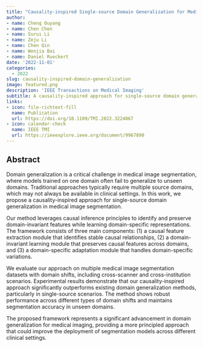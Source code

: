 ```yaml
---
title: "Causality-inspired Single-source Domain Generalization for Medical Image Segmentation"
author: 
- name: Cheng Ouyang
- name: Chen Chen
- name: Surui Li
- name: Zeju Li
- name: Chen Qin
- name: Wenjia Bai
- name: Daniel Rueckert
date: '2022-11-01'
categories:
  - 2022
slug: causality-inspired-domain-generalization
image: featured.png
description: 'IEEE Transactions on Medical Imaging'
subtitle: A causality-inspired approach for single-source domain generalization in medical image segmentation.
links:
- icon: file-richtext-fill
  name: Publication
  url: https://doi.org/10.1109/TMI.2022.3224067
- icon: calendar-check
  name: IEEE TMI
  url: https://ieeexplore.ieee.org/document/9967890
---
```


## Abstract

Domain generalization is a critical challenge in medical image segmentation, where models trained on one domain often fail to generalize to unseen domains. Traditional approaches typically require multiple source domains, which may not always be available in clinical settings. In this work, we propose a causality-inspired approach for single-source domain generalization in medical image segmentation.

Our method leverages causal inference principles to identify and preserve domain-invariant features while learning domain-specific representations. The framework consists of three main components: (1) a causal feature extraction module that identifies stable causal relationships, (2) a domain-invariant learning module that preserves causal features across domains, and (3) a domain-specific adaptation module that handles domain-specific variations.

We evaluate our approach on multiple medical image segmentation datasets with domain shifts, including cross-scanner and cross-institution scenarios. Experimental results demonstrate that our causality-inspired approach significantly outperforms existing domain generalization methods, particularly in single-source scenarios. The method shows robust performance across different types of domain shifts and maintains segmentation accuracy in unseen domains.

The proposed framework represents a significant advancement in domain generalization for medical imaging, providing a more principled approach that could improve the deployment of segmentation models across different clinical settings. 